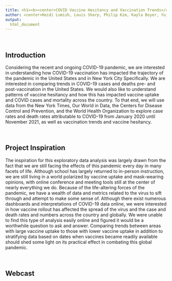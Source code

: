 ```yaml
---
title: <h1><b><center>COVID Vaccine Hesitancy and Vaccination Trends</center></b></h1>
author: <center>Heidi Lumish, Louis Sharp, Philip Kim, Kayla Boyer, Yujia Li<center>
output: 
  html_document
---
```


\

## Introduction

Considering the recent and ongoing COVID-19 pandemic, we are interested in understanding how COVID-19 vaccination has impacted the trajectory of the pandemic in the United States and in New York City Specifically. We are interested in comparing trends in COVID-19 cases and deaths pre- and post-vaccination in the United States. We would also like to understand patterns of vaccine hesitancy and how this has impacted vaccine uptake and COVID cases and mortality across the country. To that end, we will use data from the New York Times, Our World in Data, the Centers for Disease Control and Prevention, and the World Health Organization to explore case rates and death rates attributable to COVID-19 from January 2020 until November 2021, as well as vaccination trends and vaccine hesitancy.

\

## Project Inspiration

The inspiration for this exploratory data analysis was largely drawn from the fact that we are still facing the effects of this pandemic every day in many facets of life. Although school has largely returned to in-person instruction, we are still living in a world polarized by vaccine uptake and mask-wearing opinions, with online conference and meeting tools still at the center of nearly everything we do. Because of the life-altering forces of the pandemic, we have a wealth of data and metrics related to the virus to sift through and attempt to make some sense of. Although there exist numerous dashboards and interpretations of COVID-19 data online, we were interested in how vaccine rollout has affected the spread of the virus and the case and death rates and numbers across the country and globally. We were unable to find this type of analysis easily online and figured it would be a worthwhile question to ask and answer. Comparing trends between areas with large vaccine uptake to those with lower vaccine uptake in addition to stratifying data based on dates when vaccines became readily available should shed some light on its practical effect in combating this global pandemic.

\

## Webcast

